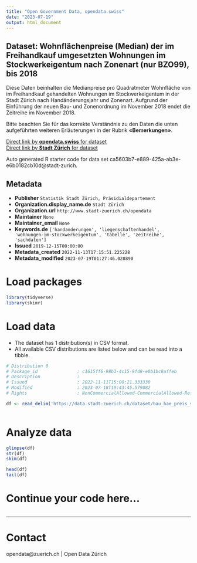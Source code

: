 ```yaml
---
title: "Open Government Data, opendata.swiss"
date: "2023-07-19"
output: html_document
---
```


## Dataset: Wohnflächenpreise (Median) der im Freihandkauf umgesetzten Wohnungen im Stockwerkeigentum nach Zonenart (nur BZO99), bis 2018


Diese Daten beinhalten die Medianpreise pro Quadratmeter Wohnfläche von im Freihandkauf gehandelten Wohnungen im Stockwerkeigentum in der Stadt Zürich nach Handänderungsjahr und Zonenart. Aufgrund der Einführung der neuen Bau- und Zonenordnung im November 2018 endet die Zeitreihe im November 2018.

Bitte beachten Sie für das korrekte Verständnis zu den Daten die unten aufgeführten weiteren Erläuterungen in der Rubrik **«Bemerkungen»**.



[Direct link by **opendata.swiss** for dataset](https://opendata.swiss/de/dataset/wohnflachenpreise-median-der-im-freihandkauf-umgesetzten-wohnungen-im-stockwerkeigentum-na-20182-1)<br>
[Direct link by **Stadt Zürich** for dataset](https://data.stadt-zuerich.ch/dataset/bau_hae_preis_stwe_whg_zonenart_bzo99_bis2018_od5194)

Auto generated R starter code for data set ca5603b7-e889-425a-ab3e-e6b0182cb10d@stadt-zurich.

## Metadata

- **Publisher** `Statistik Stadt Zürich, Präsidialdepartement`
- **Organization.display_name.de** `Stadt Zürich`
- **Organization.url** `http://www.stadt-zuerich.ch/opendata`
- **Maintainer** `None`
- **Maintainer_email** `None`
- **Keywords.de** `['handanderungen', 'liegenschaftenhandel', 'wohnungen-im-stockwerkeigentum', 'tabelle', 'zeitreihe', 'sachdaten']`
- **Issued** `2019-12-15T00:00:00`
- **Metadata_created** `2022-11-13T17:15:51.225228`
- **Metadata_modified** `2023-07-19T01:27:46.028890`


# Load packages

```r

library(tidyverse)
library(skimr)

```

# Load data

-   The dataset has 1 distribution(s) in CSV format.
-   All available CSV distributions are listed below and can be read into a tibble.

```r

# Distribution 0
# Package_id               : c1615ff6-98b3-4c15-9fd9-e0b1bc0affeb
# Description              : 
# Issued                   : 2022-11-11T15:00:21.333330
# Modified                 : 2023-07-18T19:43:45.579082
# Rights                   : NonCommercialAllowed-CommercialAllowed-ReferenceNotRequired

df <- read_delim('https://data.stadt-zuerich.ch/dataset/bau_hae_preis_stwe_whg_zonenart_bzo99_bis2018_od5194/download/BAU519OD5194.csv')



```

# Analyze data

```r

glimpse(df)
str(df)
skim(df)

head(df)
tail(df)

```

# Continue your code here...

```r

```

------------------------------------------------------------------------

# Contact

opendata@zuerich.ch | Open Data Zürich
